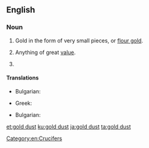 ==English==

===Noun===
{{en-noun|head=[[gold]] [[dust]]|-}}

# Gold in the form of very small pieces, or [[flour gold]].
# {{label|en|figuratively}} Anything of great [[value]].
# {{taxlink|Aurinia saxatilis|species|noshow=1}}

====Translations====
{{trans-top|Gold in the form of very small pieces}}
* Bulgarian: {{t|bg|златен пясък|m}}
{{trans-mid}}

* Greek: {{t+|el|χρυσόσκονη|f}}
{{trans-bottom}}
{{trans-top|Aurinia saxatilis}}
* Bulgarian: {{t|bg|игловръх|m}}
{{trans-mid}}

{{trans-bottom}}
[[Category:en:Crucifers]]

[[et:gold dust]]
[[ku:gold dust]]
[[ja:gold dust]]
[[ta:gold dust]]